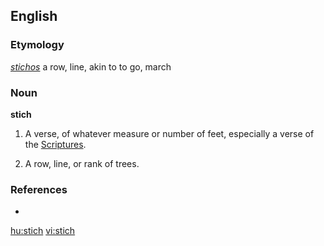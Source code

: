 {{also|Stich}}
==English==

===Etymology===
{{etyl|el}} ''[[stichos]]'' a row, line, akin to to go, march

===Noun===
'''stich'''

# {{obsolete}} A verse, of whatever measure or number of feet, especially a verse of the [[Scriptures]].
# {{obsolete}} A row, line, or rank of trees.

===References===
* {{R:1913}}

[[hu:stich]]
[[vi:stich]]